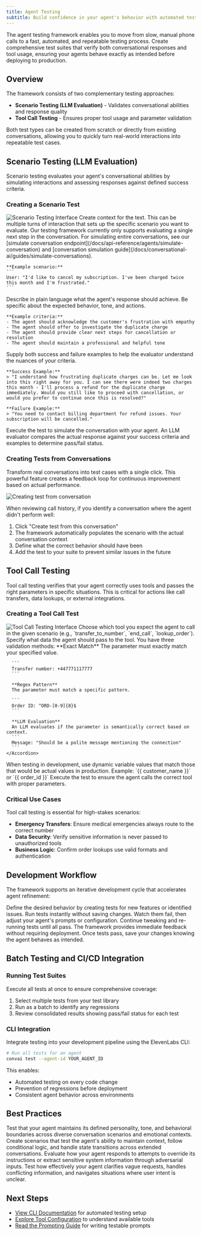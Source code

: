 ```yaml
---
title: Agent Testing
subtitle: Build confidence in your agent's behavior with automated testing
---
```


The agent testing framework enables you to move from slow, manual phone calls to a fast, automated, and repeatable testing process. Create comprehensive test suites that verify both conversational responses and tool usage, ensuring your agents behave exactly as intended before deploying to production.

## Overview

The framework consists of two complementary testing approaches:

- **Scenario Testing (LLM Evaluation)** - Validates conversational abilities and response quality
- **Tool Call Testing** - Ensures proper tool usage and parameter validation

Both test types can be created from scratch or directly from existing conversations, allowing you to quickly turn real-world interactions into repeatable test cases.

## Scenario Testing (LLM Evaluation)

Scenario testing evaluates your agent's conversational abilities by simulating interactions and assessing responses against defined success criteria.

### Creating a Scenario Test

<Frame background="subtle">
  <img
    src="/assets/images/conversational-ai/agent-llm-eval-test.png"
    alt="Scenario Testing Interface"
  />
</Frame>

<Steps>
  <Step title="Define the scenario">
    Create context for the text. This can be multiple turns of interaction that sets up the specific scenario you want to evaluate. Our testing framework currently only supports evaluating a single next step in the conversation. For simulating entire conversations, see our [simulate conversation endpoint](/docs/api-reference/agents/simulate-conversation) and [conversation simulation guide](/docs/conversational-ai/guides/simulate-conversations).
    
    **Example scenario:**
    ```
    User: "I'd like to cancel my subscription. I've been charged twice this month and I'm frustrated."
    ```
  </Step>

  <Step title="Set success criteria">
    Describe in plain language what the agent's response should achieve. Be specific about the
    expected behavior, tone, and actions.

    **Example criteria:**
    - The agent should acknowledge the customer's frustration with empathy
    - The agent should offer to investigate the duplicate charge
    - The agent should provide clear next steps for cancellation or resolution
    - The agent should maintain a professional and helpful tone

  </Step>

  <Step title="Provide examples">
    Supply both success and failure examples to help the evaluator understand the nuances of your
    criteria.

    **Success Example:**
    > "I understand how frustrating duplicate charges can be. Let me look into this right away for you. I can see there were indeed two charges this month - I'll process a refund for the duplicate charge immediately. Would you still like to proceed with cancellation, or would you prefer to continue once this is resolved?"

    **Failure Example:**
    > "You need to contact billing department for refund issues. Your subscription will be cancelled."

  </Step>

  <Step title="Run the test">
    Execute the test to simulate the conversation with your agent. An LLM evaluator compares the
    actual response against your success criteria and examples to determine pass/fail status.
  </Step>
</Steps>

### Creating Tests from Conversations

Transform real conversations into test cases with a single click. This powerful feature creates a feedback loop for continuous improvement based on actual performance.

<Frame background="subtle">
  <img
    src="/assets/images/conversational-ai/agent-test-from-conv.gif"
    alt="Creating test from conversation"
  />
</Frame>

When reviewing call history, if you identify a conversation where the agent didn't perform well:

1. Click "Create test from this conversation"
2. The framework automatically populates the scenario with the actual conversation context
3. Define what the correct behavior should have been
4. Add the test to your suite to prevent similar issues in the future

## Tool Call Testing

Tool call testing verifies that your agent correctly uses tools and passes the right parameters in specific situations. This is critical for actions like call transfers, data lookups, or external integrations.

### Creating a Tool Call Test

<Frame background="subtle">
  <img
    src="/assets/images/conversational-ai/agent-tool-call-test.png"
    alt="Tool Call Testing Interface"
  />
</Frame>

<Steps>
  <Step title="Select the tool">
    Choose which tool you expect the agent to call in the given scenario (e.g.,
    `transfer_to_number`, `end_call`, `lookup_order`).
  </Step>
  <Step title="Define expected parameters">
    Specify what data the agent should pass to the tool. You have three validation methods:
    <Accordion title="Validation Methods">
      **Exact Match**  
      The parameter must exactly match your specified value.

      ```
      Transfer number: +447771117777
      ```

      **Regex Pattern**
      The parameter must match a specific pattern.

      ```
      Order ID: ^ORD-[0-9]{8}$
      ```

      **LLM Evaluation**
      An LLM evaluates if the parameter is semantically correct based on context.
      ```
      Message: "Should be a polite message mentioning the connection"
      ```
    </Accordion>

  </Step>
  <Step title="Configure dynamic variables">
    When testing in development, use dynamic variable values that match those that would be actual
    values in production. Example: `{{ customer_name }}` or `{{ order_id }}`
  </Step>
  <Step title="Run and validate">
    Execute the test to ensure the agent calls the correct tool with proper parameters.
  </Step>
</Steps>

### Critical Use Cases

Tool call testing is essential for high-stakes scenarios:

- **Emergency Transfers**: Ensure medical emergencies always route to the correct number
- **Data Security**: Verify sensitive information is never passed to unauthorized tools
- **Business Logic**: Confirm order lookups use valid formats and authentication

## Development Workflow

The framework supports an iterative development cycle that accelerates agent refinement:

<Steps>
  <Step title="Write tests first">
    Define the desired behavior by creating tests for new features or identified issues.
  </Step>
  <Step title="Test and iterate">
    Run tests instantly without saving changes. Watch them fail, then adjust your agent's prompts or
    configuration.
  </Step>
  <Step title="Refine until passing">
    Continue tweaking and re-running tests until all pass. The framework provides immediate feedback
    without requiring deployment.
  </Step>
  <Step title="Save with confidence">
    Once tests pass, save your changes knowing the agent behaves as intended.
  </Step>
</Steps>

## Batch Testing and CI/CD Integration

### Running Test Suites

Execute all tests at once to ensure comprehensive coverage:

1. Select multiple tests from your test library
2. Run as a batch to identify any regressions
3. Review consolidated results showing pass/fail status for each test

### CLI Integration

Integrate testing into your development pipeline using the ElevenLabs CLI:

```bash
# Run all tests for an agent
convai test --agent-id YOUR_AGENT_ID
```

This enables:

- Automated testing on every code change
- Prevention of regressions before deployment
- Consistent agent behavior across environments

## Best Practices

<Cards>
  <Card title="Evaluate agent persona consistency" icon="duotone shield-check">
    Test that your agent maintains its defined personality, tone, and behavioral boundaries across
    diverse conversation scenarios and emotional contexts.
  </Card>
  <Card title="Verify complex multi-turn reasoning" icon="duotone phone-volume">
    Create scenarios that test the agent's ability to maintain context, follow conditional logic,
    and handle state transitions across extended conversations.
  </Card>
  <Card title="Test against prompt injection attempts" icon="duotone list-check">
    Evaluate how your agent responds to attempts to override its instructions or extract sensitive
    system information through adversarial inputs.
  </Card>
  <Card title="Assess ambiguous intent resolution" icon="duotone flask">
    Test how effectively your agent clarifies vague requests, handles conflicting information, and
    navigates situations where user intent is unclear.
  </Card>
</Cards>

## Next Steps

- [View CLI Documentation](/docs/conversational-ai/libraries/agents-cli) for automated testing setup
- [Explore Tool Configuration](/docs/conversational-ai/customization/tools) to understand available tools
- [Read the Prompting Guide](/docs/conversational-ai/best-practices/prompting-guide) for writing testable prompts
